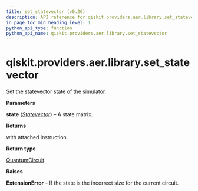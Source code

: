 ```yaml
---
title: set_statevector (v0.26)
description: API reference for qiskit.providers.aer.library.set_statevector in qiskit v0.26
in_page_toc_min_heading_level: 1
python_api_type: function
python_api_name: qiskit.providers.aer.library.set_statevector
---
```


<span id="qiskit-providers-aer-library-set-statevector" />

# qiskit.providers.aer.library.set\_statevector

<Function id="qiskit.providers.aer.library.set_statevector" isDedicatedPage={true} github="https://github.com/qiskit/qiskit-aer/tree/stable/0.8/qiskit/providers/aer/library/set_instructions/set_statevector.py" signature="set_statevector(self, state)">
  Set the statevector state of the simulator.

  **Parameters**

  **state** ([*Statevector*](qiskit.quantum_info.Statevector "qiskit.quantum_info.Statevector")) – A state matrix.

  **Returns**

  with attached instruction.

  **Return type**

  [QuantumCircuit](qiskit.circuit.QuantumCircuit "qiskit.circuit.QuantumCircuit")

  **Raises**

  **ExtensionError** – If the state is the incorrect size for the current circuit.
</Function>

